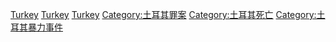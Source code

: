 {{Catnav|頁面分類|社會|社會問題|犯罪|謀殺|各國謀殺案}}
{{Catnav|頁面分類|社會科學|社會學|刑事學|犯罪|謀殺|各國謀殺案}}
{{Catnav|頁面分類|社會科學|心理學|行為|犯罪|謀殺|各國謀殺案}}
{{Commons category|Murder in Turkey}}

[[Category:各國謀殺案|Turkey]]
[[Category:亞洲謀殺案|Turkey]]
[[Category:欧洲谋杀案|Turkey]]
[[Category:土耳其罪案|Category:土耳其罪案]]
[[Category:土耳其死亡|Category:土耳其死亡]]
[[Category:土耳其暴力事件|Category:土耳其暴力事件]]